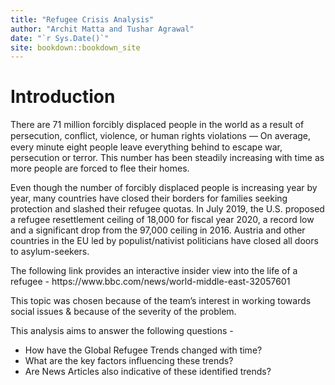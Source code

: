 ```yaml
--- 
title: "Refugee Crisis Analysis"
author: "Archit Matta and Tushar Agrawal"
date: "`r Sys.Date()`"
site: bookdown::bookdown_site
---
```


# Introduction

There are 71 million forcibly displaced people in the world as a result of persecution, conﬂict, violence, or human rights violations — On average, every minute eight people leave everything behind to escape war, persecution or terror. This number has been steadily increasing with time as more people are forced to flee their homes.

Even though the number of forcibly displaced people is increasing year by year, many countries have closed their borders for families seeking protection and slashed their refugee quotas. In July 2019, the U.S. proposed a refugee resettlement ceiling of 18,000 for fiscal year 2020, a record low and a significant drop from the 97,000 ceiling in 2016. Austria and other countries in the EU led by populist/nativist politicians have closed all doors to asylum-seekers. 

The following link provides an interactive insider view into the life of a refugee - https://www.bbc.com/news/world-middle-east-32057601

This topic was chosen because of the team's interest in working towards social issues & because of the severity of the problem.

This analysis aims to answer the following questions -
<ul>
<li>How have the Global Refugee Trends changed with time?</li>
<li>What are the key factors influencing these trends?</li>
<li>Are News Articles also indicative of these identified trends?</li>
</ul>